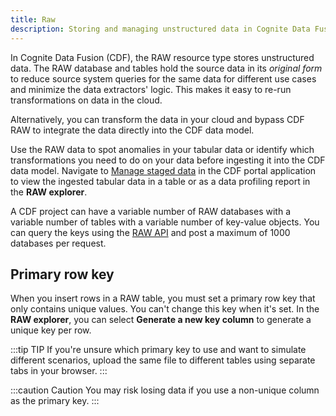 ```yaml
---
title: Raw
description: Storing and managing unstructured data in Cognite Data Fusion.
---
```


In Cognite Data Fusion (CDF), the RAW resource type stores unstructured data. The RAW database and tables hold the source data in its _original form_ to reduce source system queries for the same data for different use cases and minimize the data extractors' logic. This makes it easy to re-run transformations on data in the cloud.

Alternatively, you can transform the data in your cloud and bypass CDF RAW to integrate the data directly into the CDF data model.

Use the RAW data to spot anomalies in your tabular data or identify which transformations you need to do on your data before ingesting it into the CDF data model. Navigate to [Manage staged data](https://docs.cognite.com/cdf/integration/guides/extraction/raw_explorer) in the CDF portal application to view the ingested tabular data in a table or as a data profiling report in the **RAW explorer**.

A CDF project can have a variable number of RAW databases with a variable number of tables with a variable number of key-value objects. You can query the keys using the [RAW API](/api#tag/Raw) and post a maximum of 1000 databases per request.

## Primary row key

When you insert rows in a RAW table, you must set a primary row key that only contains unique values. You can't change this key when it's set. In the **RAW explorer**, you can select **Generate a new key column** to generate a unique key per row.

:::tip TIP
If you're unsure which primary key to use and want to simulate different scenarios, upload the same file to different tables using separate tabs in your browser.
:::

:::caution Caution
You may risk losing data if you use a non-unique column as the primary key.
:::
